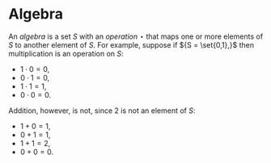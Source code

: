 # Algebra

An _algebra_ is a set ${S}$ with an _operation_ ${\star}$ that maps one or more elements of ${S}$ to another element of ${S.}$ For example, suppose if ${S = \set{0,1},}$ then multiplication is an operation on ${S:}$

- ${1 \cdot 0 = 0,}$
- ${0 \cdot 1 = 0,}$
- ${1 \cdot 1 = 1,}$
- ${0 \cdot 0 = 0.}$

Addition, however, is not, since ${2}$ is not an element of ${S:}$

- ${1 + 0 = 1,}$
- ${0 + 1 = 1,}$
- ${1 + 1 = 2,}$
- ${0 + 0 = 0.}$